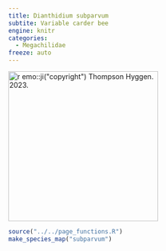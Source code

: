 ```yaml
---
title: Dianthidium subparvum
subtite: Variable carder bee
engine: knitr
categories:
  - Megachilidae
freeze: auto
---
```

[![`r emo::ji("copyright")` Thompson Hyggen. 2023.](https://inaturalist-open-data.s3.amazonaws.com/photos/321901463/medium.jpg){height=300}](https://inaturalist.ca/observations/184414586)

```r
source("../../page_functions.R")
make_species_map("subparvum")
```

